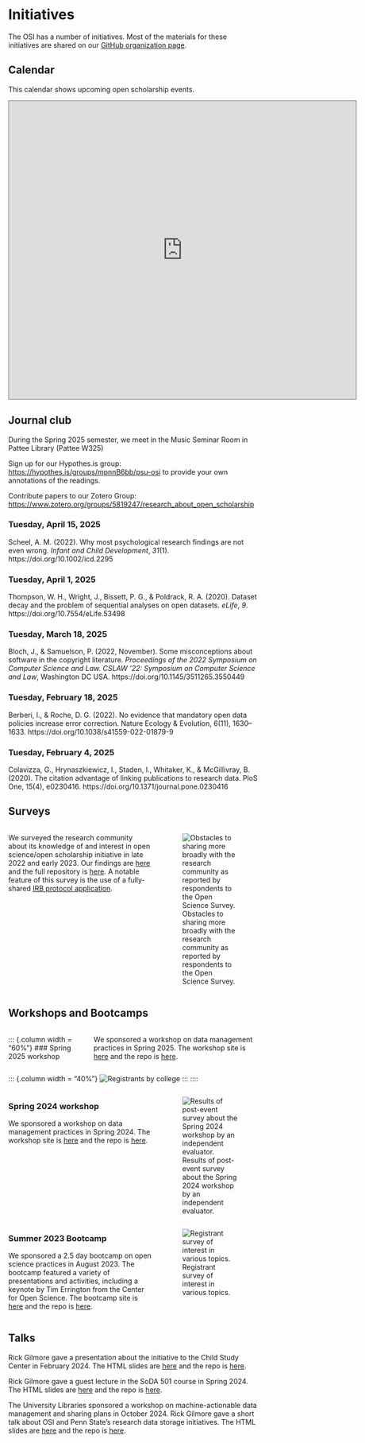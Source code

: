 # Initiatives

The OSI has a number of initiatives.
Most of the materials for these initiatives are shared on our [GitHub organization page](https://github.com/penn-state-open-science).

## Calendar

This calendar shows upcoming open scholarship events.

<iframe src="https://calendar.google.com/calendar/embed?height=600&wkst=1&ctz=America%2FNew_York&showPrint=0&mode=AGENDA&src=MzhjOTEwYTgzNDMzZDNjNzViNGZmMzA3MmE2NGM4NTIzMjQ2YWZiYTczNzg1NjA5MWY1YzYyMWE0MzBiOGE1Y0Bncm91cC5jYWxlbmRhci5nb29nbGUuY29t&color=%23a2845e" style="border:solid 1px #777" width="700" height="600" frameborder="0" scrolling="no"></iframe>

## Journal club

During the Spring 2025 semester, we meet in the Music Seminar Room in Pattee Library (Pattee W325)

Sign up for our Hypothes.is group: <https://hypothes.is/groups/mpnnB6bb/psu-osi> to provide your own annotations of the readings.

Contribute papers to our Zotero Group: <https://www.zotero.org/groups/5819247/research_about_open_scholarship>

### Tuesday, April 15, 2025

Scheel, A. M. (2022). Why most psychological research findings are not even wrong. *Infant and Child Development*, *31*(1). https://doi.org/10.1002/icd.2295

### Tuesday, April 1, 2025

Thompson, W. H., Wright, J., Bissett, P. G., & Poldrack, R. A. (2020). Dataset decay and the problem of sequential analyses on open datasets. *eLife*, *9*. https://doi.org/10.7554/eLife.53498

### Tuesday, March 18, 2025

Bloch, J., & Samuelson, P. (2022, November). Some misconceptions about software in the copyright literature. *Proceedings of the 2022 Symposium on Computer Science and Law. CSLAW ’22: Symposium on Computer Science and Law*, Washington DC USA. https://doi.org/10.1145/3511265.3550449

### Tuesday, February 18, 2025

Berberi, I., & Roche, D. G. (2022). No evidence that mandatory open data policies increase error correction. Nature Ecology & Evolution, 6(11), 1630–1633. https://doi.org/10.1038/s41559-022-01879-9

### Tuesday, February 4, 2025

Colavizza, G., Hrynaszkiewicz, I., Staden, I., Whitaker, K., & McGillivray, B. (2020). The citation advantage of linking publications to research data. PloS One, 15(4), e0230416. https://doi.org/10.1371/journal.pone.0230416

## Surveys

:::: {.columns}
::: {.column width="60%"}
We surveyed the research community about its knowledge of and interest in open science/open scholarship initiative in late 2022 and early 2023. 
Our findings are [here](https://penn-state-open-science.github.io/survey-fall-2022/) and the full repository is [here](https://github.com/penn-state-open-science/survey-fall-2022).
A notable feature of this survey is the use of a fully-shared [IRB protocol application](https://penn-state-open-science.github.io/survey-fall-2022/hrp-591.html).
:::
::: {.column width="40%"}
![Obstacles to sharing more broadly with the research community as reported by respondents to the Open Science Survey.](https://penn-state-open-science.github.io/survey-fall-2022/include/img/fig-obstacles-to-sharing-w-comm-1.png){.lightbox}
:::
::::

## Workshops and Bootcamps

:::: {.columns}
::: {.column width = "60%"}
### Spring 2025 workshop

We sponsored a workshop on data management practices in Spring 2025.
The workshop site is [here](https://penn-state-open-science.github.io/data-mgmt-2025/) and the repo is [here](https://github.com/data-mgmt-2025/).
:::
::: {.column width = "40%"}
![Registrants by college](https://penn-state-open-science.github.io/data-mgmt-2025/include/fig/fig-registrations-college-position-1.png)
:::
::::

:::: {.columns}
::: {.column width="60%"}
### Spring 2024 workshop

We sponsored a workshop on data management practices in Spring 2024.
The workshop site is [here](https://penn-state-open-science.github.io/data-mgmt-2024/) and the repo is [here](https://github.com/data-mgmt-2024/).
:::
::: {.column width="40%"}
![Results of post-event survey about the Spring 2024 workshop by an independent evaluator. ](https://penn-state-open-science.github.io/data-mgmt-2024/include/img/post-survey-fig2.png){.lightbox}
:::
::::

:::: {.columns}
::: {.column width="60%"}
### Summer 2023 Bootcamp

We sponsored a 2.5 day bootcamp on open science practices in August 2023.
The bootcamp featured a variety of presentations and activities, including a keynote by Tim Errington from the Center for Open Science.
The bootcamp site is [here](https://penn-state-open-science.github.io/bootcamp-2023/) and the repo is [here](https://github.com/penn-state-open-science/bootcamp-2023).

:::
::: {.column width="40%"}
![Registrant survey of interest in various topics.](https://penn-state-open-science.github.io/bootcamp-2023/include/img/survey-1-interests-1.png){.lightbox}
:::
::::

## Talks

Rick Gilmore gave a presentation about the initiative to the Child Study Center in February 2024. The HTML slides are [here](https://penn-state-open-science.github.io/csc-odds-2024-02-16/) and the repo is [here](https://github.com/penn-state-open-science/csc-odds-2024-02-16).

Rick Gilmore gave a guest lecture in the SoDA 501 course in Spring 2024.
The HTML slides are [here](https://penn-state-open-science.github.io/soda-501-2024-spring/) and the repo is [here](https://github.com/penn-state-open-science/soda-501-2024-spring).

The University Libraries sponsored a workshop on machine-actionable data management and sharing plans in October 2024.
Rick Gilmore gave a short talk about OSI and Penn State's research data storage initiatives.
The HTML slides are [here](https://penn-state-open-science.github.io/machine-actionable-dmsp-2024-10-01/index.html) and the repo is [here](https://github.com/penn-state-open-science/machine-actionable-dmsp-2024-10-01).


